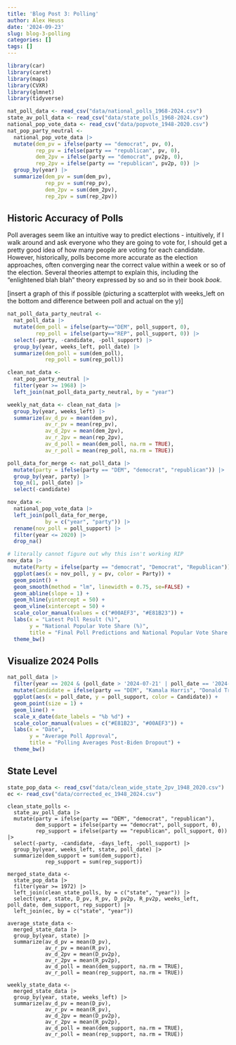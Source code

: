```yaml
---
title: 'Blog Post 3: Polling'
author: Alex Heuss
date: '2024-09-23'
slug: blog-3-polling
categories: []
tags: []
---
```

```r
library(car)
library(caret)
library(maps)
library(CVXR)
library(glmnet)
library(tidyverse)
```

```r
nat_poll_data <- read_csv("data/national_polls_1968-2024.csv")
state_av_poll_data <- read_csv("data/state_polls_1968-2024.csv")
national_pop_vote_data <- read_csv("data/popvote_1948-2020.csv") 
nat_pop_party_neutral <- 
  national_pop_vote_data |>
  mutate(dem_pv = ifelse(party == "democrat", pv, 0),
         rep_pv = ifelse(party == "republican", pv, 0),
         dem_2pv = ifelse(party == "democrat", pv2p, 0),
         rep_2pv = ifelse(party == "republican", pv2p, 0)) |>
  group_by(year) |>
  summarize(dem_pv = sum(dem_pv),
            rep_pv = sum(rep_pv),
            dem_2pv = sum(dem_2pv),
            rep_2pv = sum(rep_2pv))

```

## Historic Accuracy of Polls

Poll averages seem like an intuitive way to predict elections - intuitively, if I walk around and ask everyone who they are going to vote for, I should get a pretty good idea of how many people are voting for each candidate. However, historically, polls become more accurate as the election approaches, often converging near the correct value within a week or so of the election. Several theories attempt to explain this, including the "enlightened blah blah" theory expressed by so and so in their book *book*.

[insert a graph of this if possible (picturing a scatterplot with weeks_left on the bottom and difference between poll and actual on the y)]



```r

nat_poll_data_party_neutral <- 
  nat_poll_data |>
  mutate(dem_poll = ifelse(party=="DEM", poll_support, 0),
         rep_poll = ifelse(party=="REP", poll_support, 0)) |>
  select(-party, -candidate, -poll_support) |>
  group_by(year, weeks_left, poll_date) |>
  summarize(dem_poll = sum(dem_poll),
            rep_poll = sum(rep_poll))

clean_nat_data <- 
  nat_pop_party_neutral |>
  filter(year >= 1968) |>
  left_join(nat_poll_data_party_neutral, by = "year")

weekly_nat_data <- clean_nat_data |>
  group_by(year, weeks_left) |>
  summarize(av_d_pv = mean(dem_pv),
            av_r_pv = mean(rep_pv),
            av_d_2pv = mean(dem_2pv),
            av_r_2pv = mean(rep_2pv),
            av_d_poll = mean(dem_poll, na.rm = TRUE),
            av_r_poll = mean(rep_poll, na.rm = TRUE))

poll_data_for_merge <- nat_poll_data |> 
  mutate(party = ifelse(party == "DEM", "democrat", "republican")) |>
  group_by(year, party) |> 
  top_n(1, poll_date) |> 
  select(-candidate)

nov_data <- 
  national_pop_vote_data |> 
  left_join(poll_data_for_merge,
            by = c("year", "party")) |>
  rename(nov_poll = poll_support) |>
  filter(year <= 2020) |>
  drop_na()
```

```r
# literally cannot figure out why this isn't working RIP
nov_data |>
  mutate(Party = ifelse(party == "democrat", "Democrat", "Republican")) |>
  ggplot(aes(x = nov_poll, y = pv, color = Party)) +
  geom_point() + 
  geom_smooth(method = "lm", linewidth = 0.75, se=FALSE) +
  geom_abline(slope = 1) + 
  geom_hline(yintercept = 50) +
  geom_vline(xintercept = 50) +
  scale_color_manual(values = c("#00AEF3", "#E81B23")) +
  labs(x = "Latest Poll Result (%)", 
       y = "National Popular Vote Share (%)", 
       title = "Final Poll Predictions and National Popular Vote Share (1968-2020)") +
  theme_bw()


```

## Visualize 2024 Polls

```r
nat_poll_data |> 
  filter(year == 2024 & (poll_date > '2024-07-21' | poll_date == '2024-07-21')) |> 
  mutate(Candidate = ifelse(party == "DEM", "Kamala Harris", "Donald Trump")) |>
  ggplot(aes(x = poll_date, y = poll_support, color = Candidate)) +
  geom_point(size = 1) + 
  geom_line() + 
  scale_x_date(date_labels = "%b %d") + 
  scale_color_manual(values = c("#E81B23", "#00AEF3")) +
  labs(x = "Date",
       y = "Average Poll Approval", 
       title = "Polling Averages Post-Biden Dropout") + 
  theme_bw()

```
## State Level
```r
state_pop_data <- read_csv("data/clean_wide_state_2pv_1948_2020.csv")
ec <- read_csv("data/corrected_ec_1948_2024.csv")
```


```r.
clean_state_polls <- 
  state_av_poll_data |>
  mutate(party = ifelse(party == "DEM", "democrat", "republican"),
         dem_support = ifelse(party == "democrat", poll_support, 0),
         rep_support = ifelse(party == "republican", poll_support, 0)) |>
  select(-party, -candidate, -days_left, -poll_support) |>
  group_by(year, weeks_left, state, poll_date) |>
  summarize(dem_support = sum(dem_support),
            rep_support = sum(rep_support))

merged_state_data <- 
  state_pop_data |>
  filter(year >= 1972) |>
  left_join(clean_state_polls, by = c("state", "year")) |>
  select(year, state, D_pv, R_pv, D_pv2p, R_pv2p, weeks_left, poll_date, dem_support, rep_support) |>
  left_join(ec, by = c("state", "year"))

average_state_data <- 
  merged_state_data |>
  group_by(year, state) |>
  summarize(av_d_pv = mean(D_pv),
            av_r_pv = mean(R_pv),
            av_d_2pv = mean(D_pv2p),
            av_r_2pv = mean(R_pv2p),
            av_d_poll = mean(dem_support, na.rm = TRUE),
            av_r_poll = mean(rep_support, na.rm = TRUE))
  
weekly_state_data <- 
  merged_state_data |>
  group_by(year, state, weeks_left) |>
  summarize(av_d_pv = mean(D_pv),
            av_r_pv = mean(R_pv),
            av_d_2pv = mean(D_pv2p),
            av_r_2pv = mean(R_pv2p),
            av_d_poll = mean(dem_support, na.rm = TRUE),
            av_r_poll = mean(rep_support, na.rm = TRUE))

```







